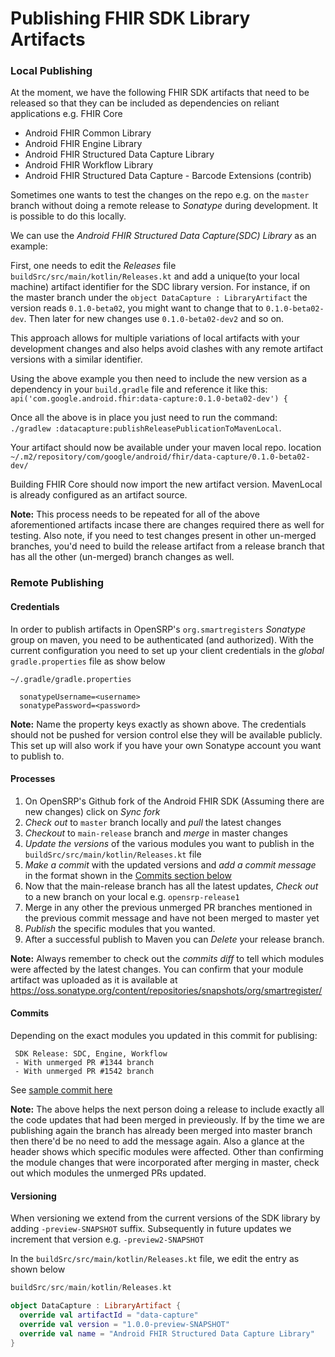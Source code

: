 # Publishing FHIR SDK Library Artifacts

### Local Publishing

At the moment, we have the following FHIR SDK artifacts that need to be released so that they can be included as dependencies on reliant applications e.g. FHIR Core

- Android FHIR Common Library
- Android FHIR Engine Library
- Android FHIR Structured Data Capture Library
- Android FHIR Workflow Library
- Android FHIR Structured Data Capture - Barcode Extensions (contrib)

Sometimes one wants to test the changes on the repo e.g. on the `master` branch without doing a remote release to _Sonatype_ during development. It is possible to do this locally.

We can use the _Android FHIR Structured Data Capture(SDC) Library_ as an example:

First,  one needs to edit the _Releases_ file `buildSrc/src/main/kotlin/Releases.kt` and add a unique(to your local machine) artifact identifier for the SDC library version.
For instance, if on the master branch under the `object DataCapture : LibraryArtifact` the version reads `0.1.0-beta02`, you might want to change that to `0.1.0-beta02-dev`. Then later for new changes use `0.1.0-beta02-dev2` and so on.

This approach allows for multiple variations of local artifacts with your development changes and also helps avoid clashes with any remote artifact versions with a similar identifier.

Using the above example you then need to include the new version as a dependency in your `build.gradle` file and reference it like this: <br/> `api('com.google.android.fhir:data-capture:0.1.0-beta02-dev') {`

Once all the above is in place you just need to run the command: <br/>
`./gradlew :datacapture:publishReleasePublicationToMavenLocal`. <br/>

Your artifact should now be available under your maven local repo. location `~/.m2/repository/com/google/android/fhir/data-capture/0.1.0-beta02-dev/`

Building FHIR Core should now import the new artifact version. MavenLocal is already configured as an artifact source.

**Note:** This process needs to be repeated for all of the above aforementioned artifacts incase there are changes required there as well for testing. Also note, if you need to test changes present in other un-merged branches, you'd need to build the release artifact from a release branch that has all the other (un-merged) branch changes as well.

### Remote Publishing


  #### Credentials
  In order to publish artifacts in OpenSRP's `org.smartregisters` _Sonatype_ group on maven, you need to be authenticated (and authorized). With the current configuration you need to set up your client credentials in the _global_ `gradle.properties` file as show below
  
  ```properties
  ~/.gradle/gradle.properties
  
    sonatypeUsername=<username>
    sonatypePassword=<password>
  ```
  
 **Note:** Name the property keys exactly as shown above. The credentials should not be pushed for version control else they will be available publicly. This set up will also work if you have your own Sonatype account you want to publish to. 
  
  #### Processes

  1. On OpenSRP's Github fork of the Android FHIR SDK (Assuming there are new changes) click on _Sync fork_
  2. _Check out_ to `master` branch locally and _pull_ the latest changes
  3. _Checkout_ to `main-release` branch and _merge_ in master changes
  4. _Update the versions_ of the various modules you want to publish in the `buildSrc/src/main/kotlin/Releases.kt` file
  5. _Make a commit_ with the updated versions and _add a commit message_ in the format shown in the [Commits section below](#commits)
  6. Now that the main-release branch has all the latest updates, _Check out_ to a new branch on your local e.g. `opensrp-release1`
  7. Merge in any other the previous unmerged PR branches mentioned in the previous commit message and have not been merged to master yet
  8. _Publish_ the specific modules that you wanted. 
  9. After a successful publish to Maven you can _Delete_ your release branch.

**Note:** Always remember to check out the _commits diff_ to tell which modules were affected by the latest changes. You can confirm that your module artifact was uploaded as it is available at https://oss.sonatype.org/content/repositories/snapshots/org/smartregister/


  #### Commits
  
  Depending on the exact modules you updated in this commit for publising:
  ```
   SDK Release: SDC, Engine, Workflow
   - With unmerged PR #1344 branch
   - With unmerged PR #1542 branch
  ```
See [sample commit here](https://github.com/google/android-fhir/commit/10e46a0eac5f41b68b5bb1caa87069b83d36c6b1)

 **Note:** The above helps the next person doing a release to include exactly all the code updates that had been merged in previeously. If by the time we are publishing again the branch has already been merged into master branch then there'd be no need to add the message again. Also a glance at the header shows which specific modules were affected. Other than confirming the module changes that were incorporated after merging in master, check out which modules the unmerged PRs updated.

 ####  Versioning
 When versioning we extend from the current versions of the SDK library by adding `-preview-SNAPSHOT` suffix. Subsequently in future updates we increment that version e.g. `-preview2-SNAPSHOT`
  
 In the `buildSrc/src/main/kotlin/Releases.kt` file, we edit the entry as shown below 

  ```kotlin
  buildSrc/src/main/kotlin/Releases.kt
  
  object DataCapture : LibraryArtifact {
    override val artifactId = "data-capture"
    override val version = "1.0.0-preview-SNAPSHOT"
    override val name = "Android FHIR Structured Data Capture Library"
  }
  ```
